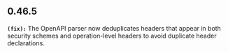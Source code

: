## 0.46.5
**`(fix):`** The OpenAPI parser now deduplicates headers that appear in both security schemes and 
operation-level headers to avoid duplicate header declarations.


